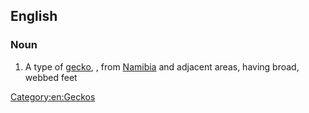 ==English==

===Noun===
{{en-noun}}

# A type of [[gecko]], {{taxlink|Palmatogecko rangei|species|ver=180706}}, from [[Namibia]] and adjacent areas, having broad, webbed feet
[[Category:en:Geckos]]
